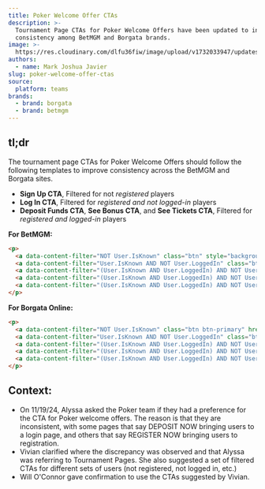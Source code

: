 ```yaml
---
title: Poker Welcome Offer CTAs
description: >-
  Tournament Page CTAs for Poker Welcome Offers have been updated to increase
  consistency among BetMGM and Borgata brands.
image: >-
  https://res.cloudinary.com/dlfu36fiw/image/upload/v1732033947/updates/poker-welcome-offer-ctas/poker-welcome-offer-ctas_qcrprm.png
authors:
  - name: Mark Joshua Javier
slug: poker-welcome-offer-ctas
source:
  platform: teams
brands:
  - brand: borgata
  - brand: betmgm
---
```


## tl;dr

The tournament page CTAs for Poker Welcome Offers should follow the following templates to improve consistency across the BetMGM and Borgata sites.

* **Sign Up CTA**, Filtered for not *registered* players
* **Log In CTA**, Filtered for *registered and not logged-in* players
* **Deposit Funds CTA**, **See Bonus CTA**, and **See Tickets CTA**, Filtered for *registered and logged-in* players

**For BetMGM:**

```html
<p>
  <a data-content-filter="NOT User.IsKnown" class="btn" style="background-color: #00a35b; color: #ffffff;" href="!!M2.Portal/mobileportal/register">Sign Up</a>
  <a data-content-filter="User.IsKnown AND NOT User.LoggedIn" class="btn" style="background-color: #00a35b; color: #ffffff;" href="!!M2.Portal/labelhost/login">Log In</a>
  <a data-content-filter="(User.IsKnown AND User.LoggedIn) AND NOT User.IsRealPlayer" class="btn" style="background-color: #00a35b; color: #ffffff;" href="!!M2.Portal/mobileportal/cashier/deposit">Deposit Funds</a>
  <a data-content-filter="(User.IsKnown AND User.LoggedIn) AND NOT User.IsRealPlayer" class="btn" style="background-color: #00a35b; color: #ffffff;" href="!!M2.Promo/offers/grouped?filter=pb">See Bonus</a>
  <a data-content-filter="(User.IsKnown AND User.LoggedIn) AND NOT User.IsRealPlayer" class="btn" style="background-color: #00a35b; color: #ffffff;" href="!!Poker.Launcher">See Tickets</a>
</p>
```

**For Borgata Online:**

```html
<p>
  <a data-content-filter="NOT User.IsKnown" class="btn btn-primary" href="!!M2.Portal/mobileportal/register">SIGN UP</a>
  <a data-content-filter="User.IsKnown AND NOT User.LoggedIn" class="btn btn-primary" href="!!M2.Portal/labelhost/login">LOG IN</a>
  <a data-content-filter="(User.IsKnown AND User.LoggedIn) AND NOT User.IsRealPlayer" class="btn btn-primary" href="!!M2.Portal/mobileportal/cashier/deposit">DEPOSIT FUNDS</a>
  <a data-content-filter="(User.IsKnown AND User.LoggedIn) AND NOT User.IsRealPlayer" class="btn btn-primary" href="!!M2.Promo/offers/grouped?filter=pb">SEE BONUS</a>
  <a data-content-filter="(User.IsKnown AND User.LoggedIn) AND NOT User.IsRealPlayer" class="btn btn-primary" href="!!Poker.Launcher">SEE TICKETS</a>
</p>
```

## Context:

* On 11/19/24, Alyssa asked the Poker team if they had a preference for the CTA for Poker welcome offers. The reason is that they are inconsistent, with some pages that say DEPOSIT NOW bringing users to a login page, and others that say REGISTER NOW bringing users to registration.
* Vivian clarified where the discrepancy was observed and that Alyssa was referring to Tournament Pages. She also suggested a set of filtered CTAs for different sets of users (not registered, not logged in, etc.)
* Will O'Connor gave confirmation to use the CTAs suggested by Vivian.
